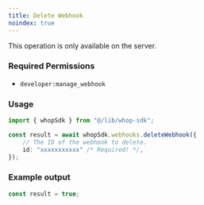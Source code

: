 ```yaml
---
title: Delete Webhook
noindex: true
---
```

<Note>This operation is only available on the server.</Note>

### Required Permissions
 - `developer:manage_webhook`

### Usage

```typescript
import { whopSdk } from "@/lib/whop-sdk";

const result = await whopSdk.webhooks.deleteWebhook({
	// The ID of the webhook to delete.
	id: "xxxxxxxxxxx" /* Required! */,
});

```

### Example output

```typescript
const result = true;

```
